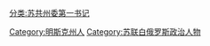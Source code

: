 [[分类:苏共州委第一书记|分类:苏共州委第一书记]]
[[Category:明斯克州人|Category:明斯克州人]]
[[Category:苏联白俄罗斯政治人物|Category:苏联白俄罗斯政治人物]]